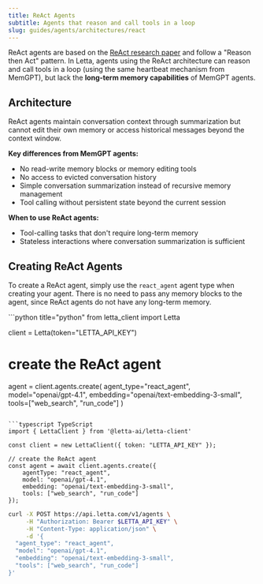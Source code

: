 ```yaml
---
title: ReAct Agents
subtitle: Agents that reason and call tools in a loop
slug: guides/agents/architectures/react
---
```


ReAct agents are based on the [ReAct research paper](https://arxiv.org/abs/2210.03629) and follow a "Reason then Act" pattern. In Letta, agents using the ReAct architecture can reason and call tools in a loop (using the same heartbeat mechanism from MemGPT), but lack the **long-term memory capabilities** of MemGPT agents.

## Architecture

ReAct agents maintain conversation context through summarization but cannot edit their own memory or access historical messages beyond the context window.

**Key differences from MemGPT agents:**
* No read-write memory blocks or memory editing tools
* No access to evicted conversation history
* Simple conversation summarization instead of recursive memory management
* Tool calling without persistent state beyond the current session

**When to use ReAct agents:**
* Tool-calling tasks that don't require long-term memory
* Stateless interactions where conversation summarization is sufficient

## Creating ReAct Agents

To create a ReAct agent, simply use the `react_agent` agent type when creating your agent.
There is no need to pass any memory blocks to the agent, since ReAct agents do not have any long-term memory.

<CodeGroup>
```python title="python"
from letta_client import Letta

client = Letta(token="LETTA_API_KEY")

# create the ReAct agent
agent = client.agents.create(
    agent_type="react_agent",
    model="openai/gpt-4.1",
    embedding="openai/text-embedding-3-small",
    tools=["web_search", "run_code"]
)
```

```typescript TypeScript
import { LettaClient } from '@letta-ai/letta-client'

const client = new LettaClient({ token: "LETTA_API_KEY" });

// create the ReAct agent
const agent = await client.agents.create({
    agentType: "react_agent",
    model: "openai/gpt-4.1",
    embedding: "openai/text-embedding-3-small",
    tools: ["web_search", "run_code"]
});
```

```bash title="curl"
curl -X POST https://api.letta.com/v1/agents \
     -H "Authorization: Bearer $LETTA_API_KEY" \
     -H "Content-Type: application/json" \
     -d '{
  "agent_type": "react_agent",
  "model": "openai/gpt-4.1",
  "embedding": "openai/text-embedding-3-small",
  "tools": ["web_search", "run_code"]
}'
```
</CodeGroup>
